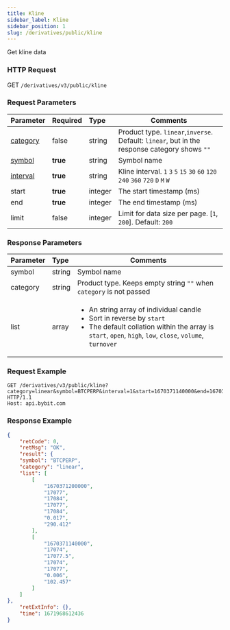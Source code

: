 ```yaml
---
title: Kline
sidebar_label: Kline
sidebar_position: 1
slug: /derivatives/public/kline
---
```


Get kline data

### HTTP Request
GET `/derivatives/v3/public/kline`

### Request Parameters
| Parameter | Required | Type | Comments|
|:----- |:-------|:-----|------ |
|[category](../enum#category) |false |string |Product type. `linear`,`inverse`. Default: `linear`, but in the response category shows `""`|
|[symbol](../enum#symbol) |<b>true</b> |string |Symbol name|
|[interval](../enum#interval) |<b>true</b> |string |Kline interval. `1` `3` `5` `15` `30` `60` `120` `240` `360` `720` `D` `M` `W`  |
|start |<b>true</b> |integer |The start timestamp (ms)|
|end |<b>true</b> |integer |The end timestamp (ms)|
|limit |false |integer |Limit for data size per page. [`1`, `200`]. Default: `200`|

### Response Parameters
| Parameter | Type | Comments|
|:----- |:-----|----- |
|symbol |string |Symbol name |
|category |string |Product type. Keeps empty string `""` when `category` is not passed|
|list |array |<ul><li>An string array of individual candle</li><li>Sort in reverse by `start`</li><li>The default collation within the array is `start`, `open`, `high`, `low`, `close`, `volume`, `turnover`</li> </ul>|

### Request Example

<Tabs>
<TabItem value="console-linear" label="linear">

```http
GET /derivatives/v3/public/kline?category=linear&symbol=BTCPERP&interval=1&start=1670371140000&end=1670371200000 HTTP/1.1
Host: api.bybit.com
```

</TabItem>
</Tabs>

### Response Example

<Tabs>
<TabItem value="js linear" label="linear">

```json
{
    "retCode": 0,
    "retMsg": "OK",
    "result": {
    "symbol": "BTCPERP",
    "category": "linear",
    "list": [
        [
            "1670371200000",
            "17077",
            "17084",
            "17077",
            "17084",
            "0.017",
            "290.412"
        ],
        [
            "1670371140000",
            "17074",
            "17077.5",
            "17074",
            "17077",
            "0.006",
            "102.457"
        ]
    ]
},
    "retExtInfo": {},
    "time": 1671968612436
}
```
</TabItem>
</Tabs>